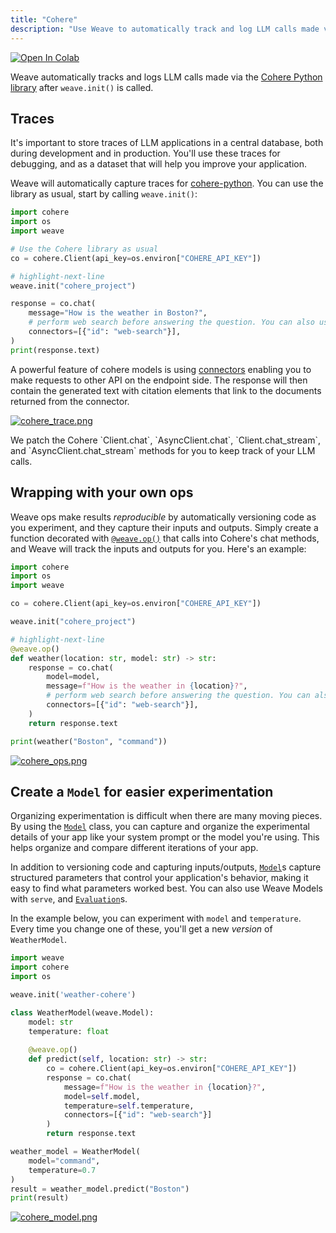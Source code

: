 ```yaml
---
title: "Cohere"
description: "Use Weave to automatically track and log LLM calls made via the Cohere Python library"
---
```


<a target="_blank" href="https://colab.research.google.com/github/wandb/examples/blob/master/weave/docs/quickstart_cohere.ipynb">
  <img src="https://colab.research.google.com/assets/colab-badge.svg" alt="Open In Colab"/>
</a>

Weave automatically tracks and logs LLM calls made via the [Cohere Python library](https://github.com/cohere-ai/cohere-python) after `weave.init()` is called.

## Traces

It's important to store traces of LLM applications in a central database, both during development and in production. You'll use these traces for debugging, and as a dataset that will help you improve your application.

Weave will automatically capture traces for [cohere-python](https://github.com/cohere-ai/cohere-python). You can use the library as usual, start by calling `weave.init()`:

```python
import cohere
import os
import weave

# Use the Cohere library as usual
co = cohere.Client(api_key=os.environ["COHERE_API_KEY"])

# highlight-next-line
weave.init("cohere_project")

response = co.chat(
    message="How is the weather in Boston?",
    # perform web search before answering the question. You can also use your own custom connector.
    connectors=[{"id": "web-search"}],
)
print(response.text)
```
A powerful feature of cohere models is using [connectors](https://docs.cohere.com/docs/overview-rag-connectors#using-connectors-to-create-grounded-generations) enabling you to make requests to other API on the endpoint side. The response will then contain the generated text with citation elements that link to the documents returned from the connector. 

[![cohere_trace.png](/guides/integrations/imgs/cohere_trace.png)](https://wandb.ai/capecape/cohere_dev/weave/calls)

<Note>
We patch the Cohere `Client.chat`, `AsyncClient.chat`, `Client.chat_stream`, and `AsyncClient.chat_stream` methods for you to keep track of your LLM calls.
</Note>

## Wrapping with your own ops

Weave ops make results *reproducible* by automatically versioning code as you experiment, and they capture their inputs and outputs. Simply create a function decorated with [`@weave.op()`](/guides/tracking/ops) that calls into Cohere's chat methods, and Weave will track the inputs and outputs for you. Here's an example:

```python
import cohere
import os
import weave

co = cohere.Client(api_key=os.environ["COHERE_API_KEY"])

weave.init("cohere_project")

# highlight-next-line
@weave.op()
def weather(location: str, model: str) -> str:
    response = co.chat(
        model=model,
        message=f"How is the weather in {location}?",
        # perform web search before answering the question. You can also use your own custom connector.
        connectors=[{"id": "web-search"}],
    )
    return response.text

print(weather("Boston", "command"))
```

[![cohere_ops.png](/guides/integrations/imgs/cohere_ops.png)](https://wandb.ai/capecape/cohere_dev/weave/calls)

## Create a `Model` for easier experimentation

Organizing experimentation is difficult when there are many moving pieces. By using the [`Model`](/guides/core-types/models) class, you can capture and organize the experimental details of your app like your system prompt or the model you're using. This helps organize and compare different iterations of your app.

In addition to versioning code and capturing inputs/outputs, [`Model`](/guides/core-types/models)s capture structured parameters that control your application's behavior, making it easy to find what parameters worked best. You can also use Weave Models with `serve`, and [`Evaluation`](/guides/core-types/evaluations)s.

In the example below, you can experiment with `model` and `temperature`. Every time you change one of these, you'll get a new _version_ of `WeatherModel`.

```python
import weave
import cohere
import os

weave.init('weather-cohere')

class WeatherModel(weave.Model):
    model: str
    temperature: float
  
    @weave.op()
    def predict(self, location: str) -> str:
        co = cohere.Client(api_key=os.environ["COHERE_API_KEY"])
        response = co.chat(
            message=f"How is the weather in {location}?",
            model=self.model,
            temperature=self.temperature,
            connectors=[{"id": "web-search"}]
        )
        return response.text

weather_model = WeatherModel(
    model="command",
    temperature=0.7
)
result = weather_model.predict("Boston")
print(result)
```

[![cohere_model.png](/guides/integrations/imgs/cohere_model.png)](https://wandb.ai/capecape/cohere_dev/weave/models)